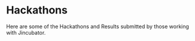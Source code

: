 # Hackathons

Here are some of the Hackathons and Results submitted by those working with Jincubator.
